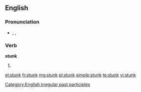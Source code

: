 ==English==

===Pronunciation===
* {{enPR|stŭngk}}, {{IPA|/stʌŋk/}}, {{SAMPA|/stVNk/}}
*: {{rhymes|ʌŋk}}

===Verb===
'''stunk'''

# {{past participle of|[[stink]]}}

[[Category:English irregular past participles]]

[[el:stunk]]
[[fr:stunk]]
[[mg:stunk]]
[[pl:stunk]]
[[simple:stunk]]
[[te:stunk]]
[[vi:stunk]]